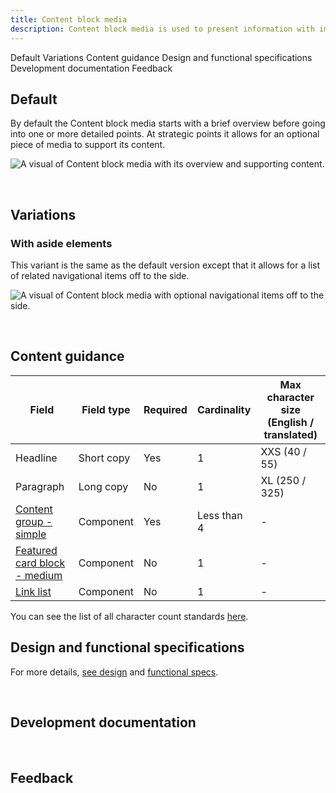 ```yaml
---
title: Content block media
description: Content block media is used to present information with images in a group setting.
---
```



<ComponentDescription name="Content block media" type="layout" />

<AnchorLinks>

<AnchorLink>Default</AnchorLink>
<AnchorLink>Variations</AnchorLink>
<AnchorLink>Content guidance</AnchorLink>
<AnchorLink>Design and functional specifications</AnchorLink>
<AnchorLink>Development documentation</AnchorLink>
<AnchorLink>Feedback</AnchorLink>

</AnchorLinks>

## Default

By default the Content block media starts with a brief overview before going into one or more detailed points. At strategic points it allows for an optional piece of media to support its content.

![A visual of Content block media with its overview and supporting content.](../../images/pattern/content-block-media/content-block-with-media.jpg)

<br />

## Variations

### With aside elements

This variant is the same as the default version except that it allows for a list of related navigational items off to the side.

![A visual of Content block media with optional navigational items off to the side.](../../images/pattern/content-block-media/content-block-with-media-with-aside-elements.jpg)

<br />

## Content guidance

| Field | Field type | Required | Cardinality | Max character size (English / translated) |
| -------- | --------- | ---------- | ---------- | ----------|
| Headline | Short copy | Yes   | 1 | XXS (40 / 55)|
| Paragraph  | Long copy | No | 1 | XL (250 / 325)   |
| [Content group - simple](https://www.ibm.com/standards/web/carbon-for-ibm-dotcom/components/content-group-simple) | Component | Yes | Less than 4 | - |
| [Featured card block - medium](https://www.ibm.com/standards/web/carbon-for-ibm-dotcom/components/feature-card-block#feature-card-block-medium) | Component | No | 1 | - |
| [Link list](https://www.ibm.com/standards/web/carbon-for-ibm-dotcom/components/link-list) | Component | No | 1 | - |

You can see the list of all character count standards <a href="https://github.com/carbon-design-system/carbon-for-ibm-dotcom-website/wiki/Character-count-standards" target="_blank" rel="noreferrer">here</a>.

## Design and functional specifications

For more details, [see design](https://ibm.box.com/s/9cu22l7vs1dpjy8g8yi3mtoswazqgq2r) and [functional specs]().

<br />

## Development documentation

<ComponentStatus name="Content block media" type="layout" />

<br />

## Feedback

<ComponentFeedback />
